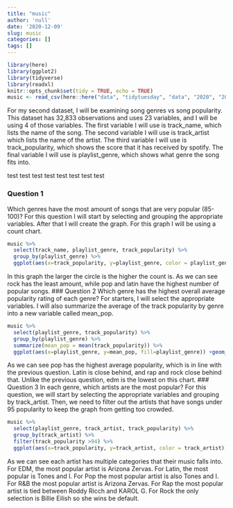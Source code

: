 ```yaml
---
title: "music"
author: 'null'
date: '2020-12-09'
slug: music
categories: []
tags: []
---
```

```r
library(here)
library(ggplot2)
library(tidyverse)
library(readxl)
knitr::opts_chunk$set(tidy = TRUE, echo = TRUE)
music <- read_csv(here::here("data", "tidytuesday", "data", "2020", "2020-01-21", "spotify_songs.csv"))
```

For my second dataset, I will be examining song genres vs song popularity. This dataset has 32,833 observations and uses 23 variables, and I will be using 4 of those variables. The first variable I will use is track_name, which lists the name of the song. The second variable I will use is track_artist which lists the name of the artist. The third variable I will use is track_popularity, which shows the score that it has received by spotify. The final variable I will use is playlist_genre, which shows what genre the song fits into.

test test test test
test test test test

### Question 1
Which genres have the most amount of songs that are very popular (85-100)? For this question I will start by selecting and grouping the appropriate variables. After that I will create the graph. For this graph I will be using a count chart.
```r
music %>%
  select(track_name, playlist_genre, track_popularity) %>%
  group_by(playlist_genre) %>%
  ggplot(aes(x=track_popularity, y=playlist_genre, color = playlist_genre)) + geom_count(show.legend=F) + ggtitle("Song Popularity by Genre") + xlab("Track Popularity") + ylab("Playlist Genre") + xlim(85,100)
```
In this graph the larger the circle is the higher the count is. As we can see rock has the least amount, while pop and latin have the highest number of popular songs.
### Question 2
Which genre has the highest overall average popularity rating of each genre? For starters, I will select the appropriate variables. I will also summarize the average of the track popularity by genre into a new variable called mean_pop.
```r
music %>%
  select(playlist_genre, track_popularity) %>%
  group_by(playlist_genre) %>%
  summarize(mean_pop = mean(track_popularity)) %>%
  ggplot(aes(x=playlist_genre, y=mean_pop, fill=playlist_genre)) +geom_bar(stat='identity', show.legend=F) + ylim(0,60) + ggtitle("Average Popularity per Genre") + xlab("Playlist Genre") + ylab("Mean Popularity")
```
As we can see pop has the highest average popularity, which is in line with the previous question. Latin is close behind, and rap and rock close behind that. Unlike the previous question, edm is the lowest on this chart.
### Question 3
In each genre, which artists are the most popular? For this question, we will start by selecting the appropriate variables and grouping by track_artist. Then, we need to filter out the artists that have songs under 95 popularity to keep the graph from getting too crowded.
```r
music %>%
  select(playlist_genre, track_artist, track_popularity) %>%
  group_by(track_artist) %>%
  filter(track_popularity >94) %>%
  ggplot(aes(x=track_popularity, y=track_artist, color = track_artist)) + geom_point(show.legend=F) + xlim(95,100) + facet_grid(~ playlist_genre)
```
As we can see each artist has multiple categories that their music falls into. For EDM, the most popular artist is Arizona Zervas. For Latin, the most popular is Tones and I. For Pop the most popular artist is also Tones and I. For R&B the most popular artist is Arizona Zervas. For Rap the most popular artist is tied between Roddy Ricch and KAROL G. For Rock the only selection is Billie Eilish so she wins be default.